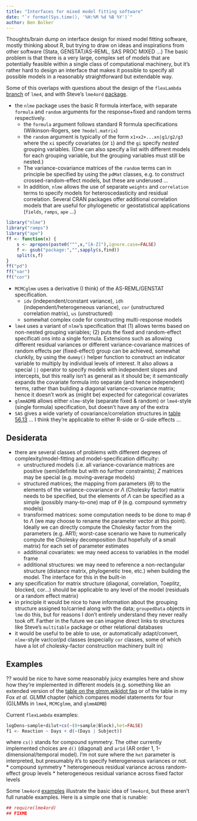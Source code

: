 ```yaml
---
title: "Interfaces for mixed model fitting software"
date: "`r format(Sys.time(), '%H:%M %d %B %Y')`"
author: Ben Bolker
---
```


Thoughts/brain dump on interface design for mixed model fitting
software, mostly thinking about R, but trying to draw on ideas
and inspirations from other software (Stata, GENSTAT/AS-REML,
SAS PROC MIXED ...)  The basic problem is that there is a very
large, complex set of models that are potentially feasible within
a single class of computational machinery, but it's rather hard
to design an interface that makes it possible to specify all
possible models in a reasonably straightforward but extendable way.

Some of this overlaps with questions about the design of the `flexLambda` [branch](https://github.com/lme4/lme4/tree/flexLambda/) of `lme4`, and with Steve's `lme4ord` [package](http://stevencarlislewalker.github.io/lme4ord/).

* the `nlme` package uses the basic R formula interface, with separate
`formula` and `random` arguments for the response+fixed and
random terms respectively. 
   * the `formula` argument follows standard R formula specifications (Wilkinson-Rogers, see `?model.matrix`)
    * the `random` argument is typically of the form `x1+x2+...xn|g1/g2/g3` where the `xi` specify covariates (or `1`) and the `gi` specify *nested* grouping variables.  (One can also specify a list with different models for each grouping variable, but the grouping variables must still be nested.)
	* The variance-covariance matrices of the `random`  terms can in principle be specified by using the `pdMat` classes, e.g. to construct crossed-random-effect models, but these are underused ...
   * In addition, `nlme` allows the use of 
separate `weights` and `correlation` terms to specify models
for heteroscedasticity and residual correlation.  Several CRAN packages offer additional correlation models that are useful for phylogenetic or geostatistical applications (`fields`, `ramps`, `ape` ...)

```r
library("nlme")
library("ramps")
library("ape")
ff <- function(x) {
    s <- apropos(paste0("^",x,"[A-Z]"),ignore.case=FALSE)
    f <- gsub("package:","",sapply(s,find))
    split(s,f)
}
ff("pd")
ff("var")
ff("cor")
```

* `MCMCglmm` uses a derivative (I think) of the AS-REML/GENSTAT specification.
     * `idv` (independent/constant variance), `idh` (independent/heterogeneous variance),  `cor` (unstructured correlation matrix), `us` (unstructured)
	* somewhat complex code for constructing multi-response models
* `lme4` uses a variant of `nlme`'s specification that (1) allows terms based on non-nested grouping variables; (2) puts the fixed and random-effect specificati  ons into a single formula.  Extensions such as allowing different residual variances or different variance-covariance matrices of random effects per (fixed-effect) group can be achieved, somewhat clunkily, by using the `dummy()` helper function to construct an indicator variable to multiply by individual levels of interest.  It also allows a special `||` operator to specify models with independent slopes and intercepts, but this really isn't as general as it should be; it *semantically* expands the covariate formula into separate (and hence independent) terms, rather than building a diagonal variance-covariance matrix; hence it doesn't work as (might be) expected for categorical covariates
* `glmmADMB` allows either `nlme`-style (separate fixed & random) or `lme4`-style (single formula) specification, but doesn't have any of the extra 
* `SAS` gives a wide variety of covariance/correlation structures in [table 56.13](http://support.sas.com/documentation/cdl/en/statug/63033/HTML/default/viewer.htm#statug_mixed_sect019.htm#statug.mixed.mixedcovstruct) ... I think they're applicable to either R-side or G-side effects ...

## Desiderata

* there are several classes of problems with different degrees of complexity/model-fitting and model-specification difficulty:
    * unstructured models (i.e. all variance-covariance matrices are positive (semi)definite but with no further constraints); $Z$ matrices may be special (e.g. moving-average models)
	* structured matrices; the mapping from parameters ($\theta$) to the elements of the variance-covariance or $\Lambda$ (Cholesky factor) matrix needs to be specified, but the elements of $\Lambda$ can be specified as a simple (possibly many-to-one) map of $\theta$ (e.g. compound symmetry models)
	* transformed matrices: some computation needs to be done to map $\theta$ to $\Lambda$ (we may choose to rename the parameter vector at this point).  Ideally we can directly compute the Cholesky factor from the parameters (e.g. AR1); worst-case scenario we have to numerically compute the Cholesky decomposition (but hopefully of a small matrix) for each set of parameter estimates
	* additional covariates: we may need access to variables in the model frame
	* additional structures: we may need to reference a non-rectangular structure (distance matrix, phylogenetic tree, etc.) when building the model.  The interface for this in the built-in 
* any specification for matrix structure (diagonal, correlation, Toeplitz,
blocked, cor...) should be applicable to any level of the model (residuals or a random effect matrix)
* in principle it would be nice to have information about the grouping structure assigned to/carried along with the data; `groupedData` objects in `lme` do this, but for reasons I don't entirely understand they never really took off.  Farther in the future we can imagine direct links to structures like Steve's `multitable` package or other relational databases
* it would be useful to be able to use, or automatically adapt/convert, `nlme`-style var/cor/pd classes (especially `cor` classes, some of which have a lot of cholesky-factor construction machinery built in)


## Examples

?? would be nice to have some reasonably juicy examples here and show how they're implemented in different models (e.g. something like an extended version of the [table on the glmm.wikidot faq](http://glmm.wikidot.com/faq#modelspec) or of the table in my Fox *et al.* GLMM chapter (which compares model statements for four (G)LMMs in `lme4`, `MCMCglmm`, and `glmmADMB`)

Current `flexLambda` examples:
```r
logDens~sample+dilut+cs(~(0+sample|Block),het=FALSE)
f1 <- Reaction ~ Days + d(~(Days | Subject))
```
where `cs()` stands for compound symmetry.  The other currently implemented choices are `d()` (diagonal) and `ar1d` (AR order 1, 1-dimensional/temporal model).  I'm not sure where the `het` parameter is interpreted, but presumably it's to specify heterogeneous variances or not.
* compound symmetry
* heterogeneous residual variance across random-effect group levels
* heterogeneous residual variance across fixed factor levels

Some `lme4ord` [examples](http://stevencarlislewalker.github.io/lme4ord/analysts.html) illustrate the basic idea of `lme4ord`, but these aren't full runable examples.  Here is a simple one that is runable:
```r
## require(lme4ord)
## FIXME
```

